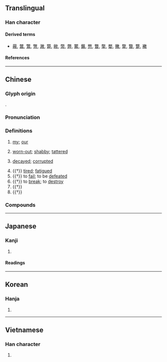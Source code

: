 {{character info}}
==Translingual==

===Han character===
{{Han char|rn=66|rad=攴|as=07|sn=11|four=98240|canj=FBOK|ids=⿰㡀攵}}

====Derived terms====
* [[蔽]],	[[鄨]],	[[鷩]],	[[彆]],	[[潎]],	[[斃]],	[[敝]],	[[幣]],	[[弊]],	[[鱉]],	[[虌]],	[[憋]],	[[瞥]],	[[鐅]],	[[嫳]],	[[撇]],	[[撆]],	[[暼]],	[[蹩]],	[[襒]]

====References====
{{Han ref|kx=0472.110|dkj=13245|dj=0824.190|hdz=21461.040|uh=655D}}

----

==Chinese==
{{zh-forms}}

===Glyph origin===
{{Han etym}}
{{Han compound|㡀|攴|c1=p|c2=s|ls=psc}}.

===Pronunciation===
{{zh-pron
|m=bì
|c=bai6
|mc=y
|oc=y
|cat=a,v,n
}}

===Definitions===
{{zh-hanzi}}

# {{lb|zh|polite}} [[my]]; [[our]]
# {{lb|zh|literary}} [[worn-out]]; [[shabby]]; [[tattered]]
# {{lb|zh|literary}} [[decayed]]; [[corrupted]]
# {{†}} [[tired]]; [[fatigued]]
# {{†}} to [[fail]]; to be [[defeated]]
# {{†}} to [[break]]; to [[destroy]]
# {{†}} {{zh-alt-form|弊|[[fault]]; [[defect]]; [[drawback]]}}
# {{†}} {{zh-alt-form|蔽|to [[cover]]; to [[shield]]; to [[deceive]]}}

===Compounds===
{{zh-der|凋敝|千金敝帚|如棄敝屣|悉索敝賦|彫敝|季子裘敝|敝屣自珍|民生彫敝|敝眷|敝處|振衰起敝|敝房|敝人|民生凋敝|敝帚自珍|敝塾|視如敝屣|敝帚千金|敝地|敝友|敝號|棄若敝屣|敝鬼|疲敝|敝笱|敝屣王侯|敝屣|敝國|敝膝|敝屣視之|敝蹝|敝屣尊榮|敝上|蠱敝|脣焦舌敝|靡敝|舌敝脣焦|罷敝}}

----

==Japanese==

===Kanji===
{{ja-kanji|grade=|rs=攴08}}

# {{rfdef|ja|sort=攴08}}

====Readings====
{{ja-readings
|goon=べ
|kanon=へい
|kun=やぶれる
}}

----

==Korean==

===Hanja===
{{ko-hanja|폐}}

# {{rfdef|ko|sort=攴08}}

----

==Vietnamese==

===Han character===
{{vi-readings|rs=攴08|reading=tệ}}

# {{rfdef|vi|sort=攴08}}

{{cln|vi|Han tu}}